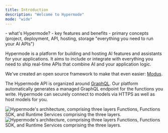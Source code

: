 ```yaml
---
title: Introduction
description: "Welcome to Hypermode"
mode: "wide"
---
```


<Warning>
  - what's Hypermode? - key features and benefits - primary concepts (project,
  deployment, API, hosting, storage "everything you need to run your AI APIs")
</Warning>

Hypermode is a platform for building and hosting AI features and assistants for your applications. It aims to include or integrate with everything you need to ship real-time APIs that combine AI and your application logic. 

We've created an open source framework to make that even easier: [Modus](github.com/hypermodeinc/modus).

The Hypermode API is organized around [GraphQL](https://graphql.org/learn/). Our platform automatically generates a managed GraphQL endpoint for the functions you write. Hypermode can securely connect to models via HTTPS as well as host models for you.

<Frame>
  <img
    className="block dark:hidden"
    src="/images/logical-layout.png"
    alt="Hypermode's architecture, comprising three layers Functions, Functions SDK, and Runtime Services comprising the three layers."
  />
  <img
    className="hidden dark:block"
    src="/images/logical-layout.png"
    alt="Hypermode's architecture, comprising three layers Functions, Functions SDK, and Runtime Services comprising the three layers."
  />
</Frame>
